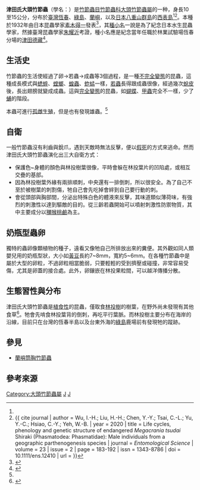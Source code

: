 {{noteTA
|1=zh-cn:䗛;zh-tw:竹節蟲; zh-hant:䗛
}}
{{Speciesbox
| taxon = Megacrania tsudai
| image = [[File:津田氏大頭竹節蟲-1.jpg|260px]]
| image_caption =
| binomial_authority = [[素木得一|Shiraki]], 1932
| synonyms = 
* ''Megacrania alpheus adan''<br><small>(Yamasaki, 1991)</small><ref name = Hsiung2013>{{cite journal | author = Hsiung, C.-C. | year = 2013 | title = The Identity of Japanese ''Megacrania'' Kaup (Phasmatodea: Phasmatidae) | journal = ''Journal of Orthoptera Research'' | volume = 22 | issue = 1 | page = 67-68 | issn = 1082-6467 | doi = 10.1665/034.022.0110 | url = https://complete.bioone.org/journals/journal-of-orthoptera-research/volume-22/issue-1/034.022.0110/The-Identity-of-Japanese-Megacrania-Kaup-Phasmatodea-Phasmatidae/10.1665/034.022.0110.full | access-date = 2021-02-04 | archive-date = 2021-02-09 | archive-url = https://web.archive.org/web/20210209032202/https://complete.bioone.org/journals/journal-of-orthoptera-research/volume-22/issue-1/034.022.0110/The-Identity-of-Japanese-Megacrania-Kaup-Phasmatodea-Phasmatidae/10.1665/034.022.0110.full | dead-url = no }}</ref>
}}
'''津田氏大頭竹節蟲'''（學名：{{lang|la|''Megacrania tsudai''}}）是[[竹節蟲目|竹節蟲目]][[竹節蟲科|竹節蟲科]][[大頭竹節蟲屬|大頭竹節蟲屬]]的一种，身長10至15公分，分布於[[臺灣|臺灣]][[恆春|恆春]]、[[綠島|綠島]]、[[蘭嶼|蘭嶼]]，以及[[日本|日本]][[八重山群島|八重山群島]]的[[西表島|西表島]]<ref name = Hsiung2013/><ref name = Wu2020>{{ cite journal | author = Wu, I.-H.; Liu, H.-H.; Chen, Y.-Y.; Tsai, C.-L.; Yu, Y.-C.; Hsiao, C.-Y.; Yeh, W.-B. | year = 2020 | title = Life cycles, phenology and genetic structure of endangered ''Megacrania tsudai'' Shiraki (Phasmatodea: Phasmatidae): Male individuals from a geographic parthenogenesis species | journal = ''Entomological Science'' | volume = 23 | issue = 2 | page = 183-192 | issn = 1343-8786 | doi = 10.1111/ens.12410 | url = }}</ref>。本種於1932年由日本昆蟲學家[[素木得一|素木得一]]發表<ref>{{cite journal|author=素木得一|year=1932|title=Phasmidae, Megacrania. |journal=動物学雑誌|publisher={{link-ja|日本動物學會|日本動物学会}}|volume=45|page=108-111}}</ref>，其[[種小名|種小名]]一說是為了紀念日本水生昆蟲學家{{link-ja|津田松苗|津田松苗}}，然據臺灣昆蟲學家[[朱耀沂|朱耀沂]]考證，種小名應是紀念當年任職於林業試驗場恆春分場的[[津田德藏|津田德藏]]<ref>{{cite book|author=朱耀沂|title=昆蟲雜貨店|publisher=玉山社|year=2004|isbn=986-7819-67-5}}</ref>。

== 生活史 ==
竹節蟲的生活使經過了卵→若蟲→成蟲等3個過程，是一種[[不完全變態|不完全變態]]的昆蟲，這種成長模式與[[蟋蟀|蟋蟀]]、[[螳螂|螳螂]]、[[蝗蟲|蝗蟲]]、[[蚱蜢|蚱蜢]]一樣，[[若蟲|若蟲]]長得跟成蟲很像，經過幾次[[蛻皮|蛻皮]]後，長出翅膀就變成成蟲。這與[[完全變態|完全變態]]的昆蟲，如[[蝴蝶|蝴蝶]]、[[甲蟲|甲蟲]]完全不一樣，少了[[蛹|蛹]]的階段。

本蟲可進行[[孤雌生殖|孤雌生殖]]，但是也有發現雄蟲。<ref name="Wu2020" />

== 自衛 ==
一般竹節蟲沒有利齒與銳爪，遇到天敵時無法反擊，便以[[裝死|假死]]的方式來逃命。然而津田氏大頭竹節蟲演化出三大自衛方式：

*保護色~身體的顏色與林投樹葉很像，平時會躲在林投葉片的凹陷處，或相互交疊的基部。
*因為林投樹葉外緣有兩排順刺，中央還有一排倒刺，所以很安全。為了自己不至於被樹葉的刺割傷，牠自己會先吃掉會絆到自己要行動的刺。
*會從頭部與胸部間，分泌出特殊白色的體液來反擊，其味道類似薄荷味，有強烈的刺激性以達到驅敵的目的。從三齡若蟲開始可以噴射刺激性防禦物質，其中主要成分以[[獼猴桃鹼|獼猴桃鹼]]為主。

== 奶瓶型蟲卵 ==
獨特的蟲卵像顆植物的種子，遠看又像牠自己所排放出來的糞便。其外觀如同人類嬰兒用的奶瓶型狀，大小如[[黃豆|黃豆]]長約7~8mm，寬約5~6mm。在各種竹節蟲中是屬於大型的卵粒，不過卵粒相當脆弱，只要輕輕的受到擠壓或碰撞，非常容易受傷，尤其是卵蓋的接合處。此外，卵鑲嵌在林投果粒間，可以越洋傳播分散。

== 生態習性與分布 ==
津田氏大頭竹節蟲是[[植食性|植食性]]的昆蟲，僅取食[[林投樹|林投樹]]的樹葉，在野外尚未發現有其他食草<ref>{{Cite journal|title=植物重要害蟲卵之形態介紹|author=楊正澤 等|url=https://www.baphiq.gov.tw/userfiles/01(11).pdf|journal=植物重要防疫檢疫害蟲診斷鑑定研習會（七）|access-date=2021-08-14|archive-date=2020-09-29|archive-url=https://web.archive.org/web/20200929192502/https://www.baphiq.gov.tw/userfiles/01(11).pdf|dead-url=no}}</ref>。牠會先啃食林投葉背的倒刺，再吃平行葉脈。而林投樹主要分布在海岸的沿線，目前只在台灣的恆春半島以及台東外海的[[綠島|綠島]]鹿場前有發現牠的蹤跡。

== 參見 ==
*[[蘭嶼筒胸竹節蟲|蘭嶼筒胸竹節蟲]]

== 參考來源 ==
{{reflist}}

{{Taxonbar|from=Q10579436}}
[[Category:大頭竹節蟲屬|Category:大頭竹節蟲屬]]
[[Category:台灣昆蟲|J]]
[[Category:_1932年描述的昆虫|J]]
